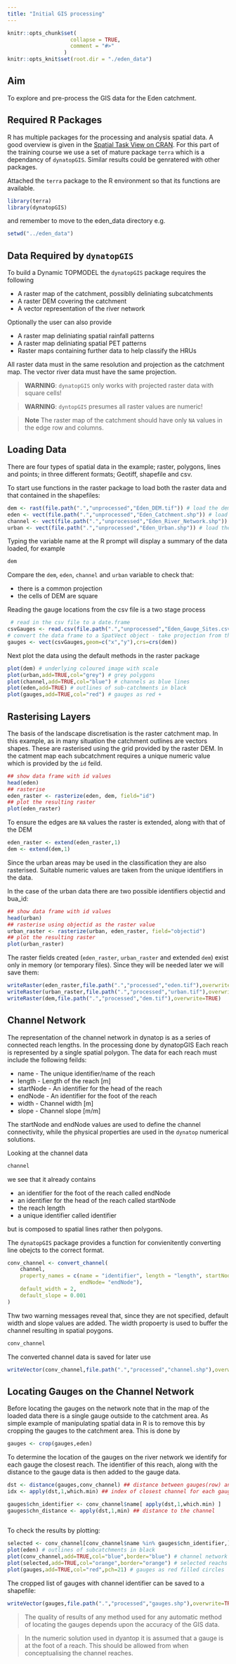 ```yaml
---
title: "Initial GIS processing"
---
```

 

```r
knitr::opts_chunk$set(
                    collapse = TRUE,
                    comment = "#>"
                  )
knitr::opts_knit$set(root.dir = "./eden_data")
```


## Aim

To explore and pre-process the GIS data for the Eden catchment.

## Required R Packages

R has multiple packages for the processing and analysis spatial data. A good
overview is given in the [Spatial Task View on
CRAN](https://cran.r-project.org/web/views/Spatial.html).
For this part of the training course we use a set of mature package
`terra` which is a dependancy of `dynatopGIS`. Similar results could be genratered
with other packages.

Attached the `terra` package to the R environment so that its
functions are available.
```r
library(terra)
library(dynatopGIS)
```

and remember to move to the eden_data directory e.g.

```r
setwd("../eden_data")
```

## Data Required by `dynatopGIS`

To build a Dynamic TOPMODEL the `dynatopGIS` package requires the following

- A raster map of the catchment, possiblly deliniating subcatchments
- A raster DEM covering the catchment
- A vector representation of the river network

Optionally the user can also provide

- A raster map deliniating spatial rainfall patterns
- A raster map deliniating spatial PET patterns
- Raster maps containing further data to help classify the HRUs

All raster data must in the same resolution and projection as the catchment map. The vector river data must have the same projection.

> **WARNING**: `dynatopGIS` only works with
> projected raster data with square cells!

> **WARNING**: `dyntopGIS` presumes all raster values are numeric!

> **Note** The raster map of the catchment should have only `NA` values in the
> edge row and columns.

## Loading Data

There are four types of spatial data in the example; raster, polygons, lines and
points; in three different formats; Geotiff, shapefile and csv.

To start use functions in the raster package to load both the raster
data and that contained in the shapefiles:

```r
dem <- rast(file.path(".","unprocessed","Eden_DEM.tif")) # load the dem as a raster layer
eden <- vect(file.path(".","unprocessed","Eden_Catchment.shp")) # load the outline of the sub-catchments from the shapefile
channel <- vect(file.path(".","unprocessed","Eden_River_Network.shp")) # load the river network from the shapefile
urban <- vect(file.path(".","unprocessed","Eden_Urban.shp")) # load the urban area map from the shapefile
```

Typing the variable name at the R prompt will display a summary of the data
loaded, for example

```r
dem
```

Compare the `dem`, `eden`, `channel` and `urban` variable to check that:

- there is a common projection
- the cells of DEM are square

Reading the gauge locations from the csv file is a two stage process

```r
 # read in the csv file to a date.frame
csvGauges <- read.csv(file.path(".","unprocessed","Eden_Gauge_Sites.csv"))
# convert the data frame to a SpatVect object - take projection from the DEM
gauges <- vect(csvGauges,geom=c("x","y"),crs=crs(dem))
```

Next plot the data using the default methods in the raster package

```r
plot(dem) # underlying coloured image with scale
plot(urban,add=TRUE,col="grey") # grey polygons
plot(channel,add=TRUE,col="blue") # channels as blue lines
plot(eden,add=TRUE) # outlines of sub-catchments in black
plot(gauges,add=TRUE,col="red") # gauges as red +
```

## Rasterising Layers

The basis of the landscape discretisation is the raster catchment map. In this
example, as in many situation the catchment outlines are vectors shapes. These
are rasterised using the grid provided by the raster DEM. In the catment map each
subcatchment requires a unique numeric value which is provided by the `id`
feild.

```r
## show data frame with id values
head(eden)
## rasterise
eden_raster <- rasterize(eden, dem, field="id")
## plot the resulting raster
plot(eden_raster)
```

To ensure the edges are `NA` values the raster is extended, along with that of
the DEM

```r
eden_raster <- extend(eden_raster,1)
dem <- extend(dem,1)
```

Since the urban areas may be used in the classification
they are also rasterised. Suitable numeric values are taken from the unique identifiers in the
data.

In the case of the urban data there are two possible identifiers objectid and bua_id:
```r
## show data frame with id values
head(urban)
## rasterise using objectid as the raster value
urban_raster <- rasterize(urban, eden_raster, field="objectid")
## plot the resulting raster
plot(urban_raster)
```

The raster fields created (`eden_raster`, `urban_raster` and extended `dem`) exist only in memory (or
temporary files). Since they will be needed later we will save them:

```r
writeRaster(eden_raster,file.path(".","processed","eden.tif"),overwrite=TRUE)
writeRaster(urban_raster,file.path(".","processed","urban.tif"),overwrite=TRUE)
writeRaster(dem,file.path(".","processed","dem.tif"),overwrite=TRUE)
```

## Channel Network

The representation of the channel network in dynatop is as a series of
connected reach lengths. In the processing done by dynatopGIS Each reach is
represented by a single spatial polygon. The data for each reach must include
the following feilds: 

 - name - The unique identifier/name of the reach
 - length - Length of the reach [m]
 - startNode - An identifier for the head of the reach
 - endNode - An identifier for the foot of the reach
 - width - Channel width [m]
 - slope - Channel slope [m/m]
 
 The startNode and endNode values are used to define the channel connectivity,
 while the physical properties are used in the `dynatop` numerical solutions.
 
 Looking at the channel data

```r
channel
```

we see that it already contains

- an identifier for the foot of the reach called endNode
- an identifier for the head of the reach called startNode
- the reach length
- a unique identifier called identifier

but is composed to spatial lines rather then polygons.

The `dynatopGIS` package provides a function for convienitently converting
line obejcts to the correct format.

```r
conv_channel <- convert_channel(
    channel,
    property_names = c(name = "identifier", length = "length", startNode = "startNode",
                       endNode= "endNode"),
    default_width = 2,
    default_slope = 0.001
)
```

Thw two warning messages reveal that, since they are not specified, default
width and slope values are added. The width propoerty is used to buffer the
channel resulting in spatial poygons.

```r
conv_channel
```

The converted channel data is saved for later use

```r
writeVector(conv_channel,file.path(".","processed","channel.shp"),overwrite=TRUE)
```

## Locating Gauges on the Channel Network

Before locating the gauges on the network note that in the map of the loaded data there is a single gauge outside to the catchment
area. As simple example of manipulating spatial data in R is to remove this by
cropping the gauges to the catchment area. This is done by

```r
gauges <- crop(gauges,eden)
```

To determine the location of the gauges on the river network we identify for each gauge the
closest reach. The identifier of this reach, along with the distance to
the gauge data is then added to the gauge data.

```r
dst <- distance(gauges,conv_channel) ## distance between gauges(row) and channels(column)
idx <- apply(dst,1,which.min) ## index of closest channel for each gauge

gauges$chn_identifier <- conv_channel$name[ apply(dst,1,which.min) ]
gauges$chn_distance <- apply(dst,1,min) ## distance to the channel
 
```

To check the results by plotting:

```r
selected <- conv_channel[conv_channel$name %in% gauges$chn_identifier,]
plot(eden) # outlines of subcatchments in black
plot(conv_channel,add=TRUE,col="blue",border="blue") # channel network in blue
plot(selected,add=TRUE,col="orange",border="orange") # selected reachs in orange
plot(gauges,add=TRUE,col="red",pch=21) # gauges as red filled circles
```

The cropped list of gauges with channel identifier can be saved to a shapefile:

```r
writeVector(gauges,file.path(".","processed","gauges.shp"),overwrite=TRUE)
```

> The quality of results of any method used for any automatic method of
> locating the gauges depends upon the accuracy of the GIS data. 

> In the
> numeric solution used in dyantop it is assumed that a gauge is at the foot of
> a reach. This should be allowed from when conceptualising the channel reaches.
